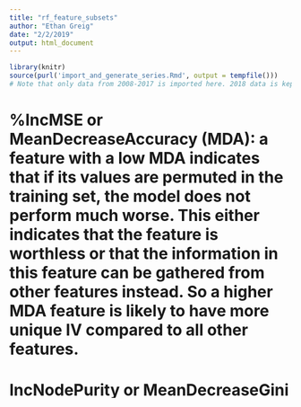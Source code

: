 ```yaml
---
title: "rf_feature_subsets"
author: "Ethan Greig"
date: "2/2/2019"
output: html_document
---
```


```r
library(knitr)
source(purl('import_and_generate_series.Rmd', output = tempfile()))
# Note that only data from 2008-2017 is imported here. 2018 data is kept as a holdout set
```

# %IncMSE or MeanDecreaseAccuracy (MDA): a feature with a low MDA indicates that if its values are permuted in the training set, the model does not perform much worse. This either indicates that the feature is worthless or that the information in this feature can be gathered from other features instead. So a higher MDA feature is likely to have more unique IV compared to all other features.

# IncNodePurity or MeanDecreaseGini (MDG): a feature with a low MDA indicates that when a decision tree uses that feature to split a node, it does not decrease cross entropy with the target. So a high MDA means that a feature provides at least some predictive value at some level of some trees.

# Random Forest (Regression) Feature Importance
```r
library(randomForest)
df_full <- df[,c('Home_Won', dStats)]

# Train a massive random forest so the importance metrics have low noise
#imp_model_1 <- suppressWarnings(randomForest(`Home_Won` ~ ., data=df_full, ntree=1000000, mtry=1, nodesize=64, importance=TRUE))
#print(imp_model_1$importance)

# For each 55/all pair of features, remove the one with lower importance if MDA < 0.35
dStats_unpaired <- dStats[!dStats%in%c('dCF._55', 'dCF.60_all', 'dCA.60_all', 'dGF.60_all', 'dGA.60_55', 'dxGF._55', 'dxGA.60_55', 'dxGF.60_55', 'dSh._55', 'dSv._55', 'dBerg')]
df_unpaired <- df[,c('Home_Won', dStats_unpaired)]
```

```r
# Train a second time (with scaled-down hyperparams)  to identify more weak features
#imp_model_2 <- suppressWarnings(randomForest(`Home_Won` ~ ., data=df_unpaired, ntree=1000000, mtry=1, nodesize=64, importance=TRUE))
#print(imp_model_2$importance)

# Remove stats with MDA < 2e-03 and MDG < 0.46
dStats_10 <- dStats_unpaired[!dStats_unpaired%in%c('dCA.60_55', 'dENGD', 'dxGF.60_all', 'dxGA.60_all', 'dSh._all', 'dSv._all', 'dHDCF._55', 'dTime_Led', 'dPP.', 'dW')]
df_10 <- df_unpaired[,c('Home_Won', dStats_10)]
```

```r
# Train a third time (with scaled-down hyperparams)  to identify more weak features
imp_model_3 <- suppressWarnings(randomForest(`Home_Won` ~ ., data=df_10, ntree=1000000, mtry=1, nodesize=64, importance=TRUE))
print(imp_model_3$importance)
#print(cor(df_10))

# Generate a list features which have far higher MDA than all others
dStats_4 <- c('dCF.60_55', 'dGF._55', 'dGF._all', 'dxGF._all')

# Include dPK because it has relevanceance and is uncorrelated with all other important variables 
dStats_5 <- c("dCF.60_55", "dGF._55","dGF._all", "dxGF._all",  "dPK.")
```



